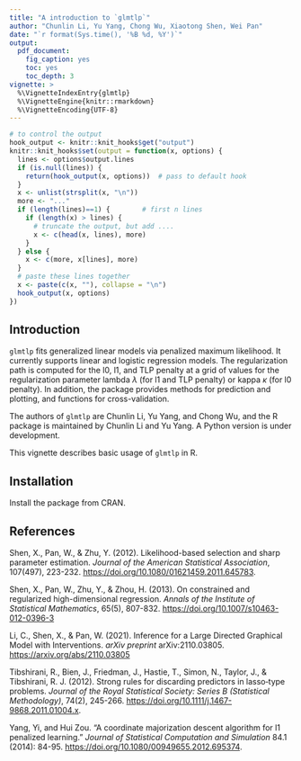 ```yaml
---
title: "A introduction to `glmtlp`"
author: "Chunlin Li, Yu Yang, Chong Wu, Xiaotong Shen, Wei Pan"
date: "`r format(Sys.time(), '%B %d, %Y')`"
output:
  pdf_document:
    fig_caption: yes
    toc: yes
    toc_depth: 3
vignette: >
  %\VignetteIndexEntry{glmtlp}
  %\VignetteEngine{knitr::rmarkdown}
  %\VignetteEncoding{UTF-8}
---
```


```r
# to control the output
hook_output <- knitr::knit_hooks$get("output")
knitr::knit_hooks$set(output = function(x, options) {
  lines <- options$output.lines
  if (is.null(lines)) {
    return(hook_output(x, options))  # pass to default hook
  }
  x <- unlist(strsplit(x, "\n"))
  more <- "..."
  if (length(lines)==1) {        # first n lines
    if (length(x) > lines) {
      # truncate the output, but add ....
      x <- c(head(x, lines), more)
    }
  } else {
    x <- c(more, x[lines], more)
  }
  # paste these lines together
  x <- paste(c(x, ""), collapse = "\n")
  hook_output(x, options)
})

```


## Introduction

`glmtlp` fits generalized linear models via penalized maximum likelihood. It 
currently supports linear and logistic regression models. The regularization 
path is computed for the l0, l1, and TLP penalty at a grid of values for the
regularization parameter lambda $\lambda$ (for l1 and TLP penalty) or kappa
$\kappa$ (for l0 penalty). In addition, the package provides methods for prediction and plotting, and functions for cross-validation.

The authors of `glmtlp` are Chunlin Li, Yu Yang, and Chong Wu, and the R package 
is maintained by Chunlin Li and Yu Yang. A Python version is under development.

This vignette describes basic usage of `glmtlp` in R.

## Installation

Install the package from CRAN.




## References
Shen, X., Pan, W., & Zhu, Y. (2012). Likelihood-based selection and sharp parameter estimation. *Journal of the American Statistical Association*, 107(497), 223-232. <https://doi.org/10.1080/01621459.2011.645783>.

Shen, X., Pan, W., Zhu, Y., & Zhou, H. (2013). On constrained and regularized high-dimensional regression. *Annals of the Institute of Statistical Mathematics*, 65(5), 807-832. <https://doi.org/10.1007/s10463-012-0396-3>

Li, C., Shen, X., & Pan, W. (2021). Inference for a Large Directed Graphical Model with Interventions. *arXiv preprint* arXiv:2110.03805. <https://arxiv.org/abs/2110.03805>

Tibshirani, R., Bien, J., Friedman, J., Hastie, T., Simon, N., Taylor, J., & Tibshirani, R. J. (2012). Strong rules for discarding predictors in lasso‐type problems. *Journal of the Royal Statistical Society: Series B (Statistical Methodology)*, 74(2), 245-266. <https://doi.org/10.1111/j.1467-9868.2011.01004.x>.

Yang, Yi, and Hui Zou. "A coordinate majorization descent algorithm for l1 penalized learning." *Journal of Statistical Computation and Simulation* 84.1 (2014): 84-95. <https://doi.org/10.1080/00949655.2012.695374>.


